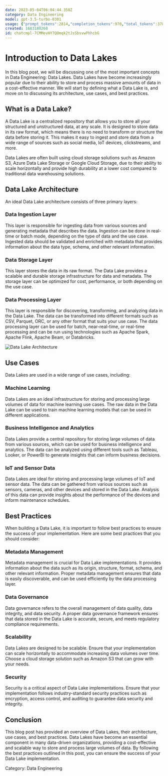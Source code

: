 ```yaml
---
date: 2023-05-04T06:04:44.358Z
category: Data Engineering
model: gpt-3.5-turbo-0301
usage: {"prompt_tokens":2814,"completion_tokens":970,"total_tokens":3784}
created: 1683180260
id: chatcmpl-7CMMevHY7QOmqk2tJsSbsvwPhhcbG
---
```


# Introduction to Data Lakes

In this blog post, we will be discussing one of the most important concepts in Data Engineering: Data Lakes. Data Lakes have become increasingly popular due to their ability to store and process massive amounts of data in a cost-effective manner. We will start by defining what a Data Lake is, and move on to discussing its architecture, use cases, and best practices.

## What is a Data Lake?

A Data Lake is a centralized repository that allows you to store all your structured and unstructured data, at any scale. It is designed to store data in its raw format, which means there is no need to transform or structure the data before storing it. This makes it easy to ingest and store data from a wide range of sources such as social media, IoT devices, clickstreams, and more.

Data Lakes are often built using cloud storage solutions such as Amazon S3, Azure Data Lake Storage or Google Cloud Storage, due to their ability to scale horizontally and provide high durability at a lower cost compared to traditional data warehousing solutions.

## Data Lake Architecture

An ideal Data Lake architecture consists of three primary layers:

### Data Ingestion Layer

This layer is responsible for ingesting data from various sources and generating metadata that describes the data. Ingestion can be done in real-time or batch mode, depending on the type of data and the use case. Ingested data should be validated and enriched with metadata that provides information about the data type, schema, and other relevant information.

### Data Storage Layer

This layer stores the data in its raw format. The Data Lake provides a scalable and durable storage infrastructure for data and metadata. The storage layer can be optimized for cost, performance, or both depending on the use case.

### Data Processing Layer

This layer is responsible for discovering, transforming, and analyzing data in the Data Lake. The data can be transformed into different formats such as CSV, Parquet, ORC, or any other format that suits your use case. The data processing layer can be used for batch, near-real-time, or real-time processing and can be run using technologies such as Apache Spark, Apache Flink, Apache Beam, or Databricks.

![Data Lake Architecture](https://miro.medium.com/max/2400/1*OgVfC7GfW4jClXIa1hkqJQ.png)

## Use Cases

Data Lakes are used in a wide range of use cases, including:

### Machine Learning

Data Lakes are an ideal infrastructure for storing and processing large volumes of data for machine learning use cases. The raw data in the Data Lake can be used to train machine learning models that can be used in different applications.

### Business Intelligence and Analytics

Data Lakes provide a central repository for storing large volumes of data from various sources, which can be used for business intelligence and analytics. The data can be analyzed using different tools such as Tableau, Looker, or PowerBI to generate insights that can inform business decisions.

### IoT and Sensor Data

Data Lakes are ideal for storing and processing large volumes of IoT and sensor data. The data can be gathered from various sources such as sensors, cameras, and other devices and stored in the Data Lake. Analysis of this data can provide insights about the performance of the devices and inform maintenance schedules.

## Best Practices

When building a Data Lake, it is important to follow best practices to ensure the success of your implementation. Here are some best practices that you should consider:

### Metadata Management

Metadata management is crucial for Data Lake implementations. It provides information about the data such as its origin, structure, format, schema, and other relevant information. Proper metadata management ensures that data is easily discoverable, and can be used efficiently by the data processing layer.

### Data Governance

Data governance refers to the overall management of data quality, data integrity, and data security. A proper data governance framework ensures that data stored in the Data Lake is accurate, secure, and meets regulatory compliance requirements.

### Scalability

Data Lakes are designed to be scalable. Ensure that your implementation can scale horizontally to accommodate increasing data volumes over time. Choose a cloud storage solution such as Amazon S3 that can grow with your needs.

### Security

Security is a critical aspect of Data Lake implementations. Ensure that your implementation follows industry-standard security practices such as encryption, access control, and auditing to guarantee data security and integrity.

## Conclusion

This blog post has provided an overview of Data Lakes, their architecture, use cases, and best practices. Data Lakes have become an essential component in many data-driven organizations, providing a cost-effective and scalable way to store and process large volumes of data. By following the best practices outlined in this post, you can ensure the success of your Data Lake implementation.

Category: Data Engineering